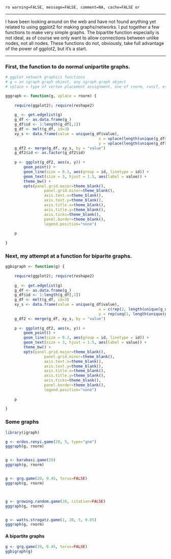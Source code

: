 `ro warning=FALSE, message=FALSE, comment=NA, cache=FALSE or`

*********
	
I have been looking around on the web and have not found anything yet related to using ggplot2 for making graphs/networks. I put together a few functions to make very simple graphs. The bipartite function especially is not ideal, as of course we only want to allow connections between unlike nodes, not all nodes. These functions do not, obviously, take full advantage of the power of ggplot2, but it’s a start.

*********

### First, the function to do normal unipartite graphs.
```r
# ggplot network graphics functions
# g = an igraph graph object, any igraph graph object
# vplace = type of vertex placement assignment, one of rnorm, runif, etc.

gggraph <- function(g, vplace = rnorm) {
	
	require(ggplot2); require(reshape2)
	
	g_ <- get.edgelist(g)
	g_df <- as.data.frame(g_)
	g_df$id <- 1:length(g_df[,1])
	g_df <- melt(g_df, id=3)
	xy_s <- data.frame(value = unique(g_df$value), 
										 x = vplace(length(unique(g_df$value))), 
										 y = vplace(length(unique(g_df$value))))
	g_df2 <- merge(g_df, xy_s, by = "value") 
	g_df2$id <- as.factor(g_df2$id)
	
	p <- ggplot(g_df2, aes(x, y)) +
		geom_point() +
		geom_line(size = 0.3, aes(group = id, linetype = id)) +
		geom_text(size = 3, hjust = 1.5, aes(label = value)) +
		theme_bw() + 
		opts(panel.grid.major=theme_blank(), 
				 panel.grid.minor=theme_blank(), 
				 axis.text.x=theme_blank(),
				 axis.text.y=theme_blank(),
				 axis.title.x=theme_blank(),
				 axis.title.y=theme_blank(),
				 axis.ticks=theme_blank(),
				 panel.border=theme_blank(),
				 legend.position="none")
	
	p
	
}
```


### Next, my attempt at a function for biparite graphs.
```r
ggbigraph <- function(g) {
	
	require(ggplot2); require(reshape2)
	
	g_ <- get.edgelist(g)
	g_df <- as.data.frame(g_)
	g_df$id <- 1:length(g_df[,1])
	g_df <- melt(g_df, id=3)
	xy_s <- data.frame(value = unique(g_df$value), 
										 x = c(rep(2, length(unique(g_df$value))/2), rep(4, length(unique(g_df$value))/2)),
										 y = rep(seq(1, length(unique(g_df$value))/2, 1), 2))
	g_df2 <- merge(g_df, xy_s, by = "value") 
	
	p <- ggplot(g_df2, aes(x, y)) +
		geom_point() +
		geom_line(size = 0.3, aes(group = id, linetype = id)) +
		geom_text(size = 3, hjust = 1.5, aes(label = value)) +
		theme_bw() + 
		opts(panel.grid.major=theme_blank(), 
				 panel.grid.minor=theme_blank(), 
				 axis.text.x=theme_blank(),
				 axis.text.y=theme_blank(),
				 axis.title.x=theme_blank(),
				 axis.title.y=theme_blank(),
				 axis.ticks=theme_blank(),
				 panel.border=theme_blank(),
				 legend.position="none")
	
	p
	
}
```

### Some graphs
```r
library(igraph)

g <- erdos.renyi.game(20, 5, type="gnm")
gggraph(g, rnorm)


g <- barabasi.game(20)
gggraph(g, rnorm)


g <- grg.game(20, 0.45, torus=FALSE)
gggraph(g, rnorm)



g <- growing.random.game(20, citation=FALSE)
gggraph(g, rnorm)


g <- watts.strogatz.game(1, 20, 5, 0.05)
gggraph(g, rnorm)
```


#### A bipartite graphs
```r
g <- grg.game(20, 0.45, torus=FALSE)
ggbigraph(g)
```